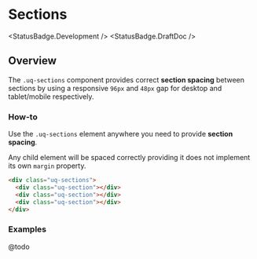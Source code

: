 
# Sections

<StatusBadge.Development />
<StatusBadge.DraftDoc />

## Overview

The `.uq-sections` component provides correct **section spacing** between sections by using
a responsive `96px` and `48px` gap for desktop and tablet/mobile respectively.

### How-to

Use the `.uq-sections` element anywhere you need to provide **section spacing**.

Any child element will be spaced correctly providing it does not implement its
own `margin` property.

<Canvas withSource="none">
  <Story id="layout-sections--sections" />
</Canvas>

```html
<div class="uq-sections">
  <div class="uq-section"></div>
  <div class="uq-section"></div>
  <div class="uq-section"></div>
</div>
```

### Examples

@todo
